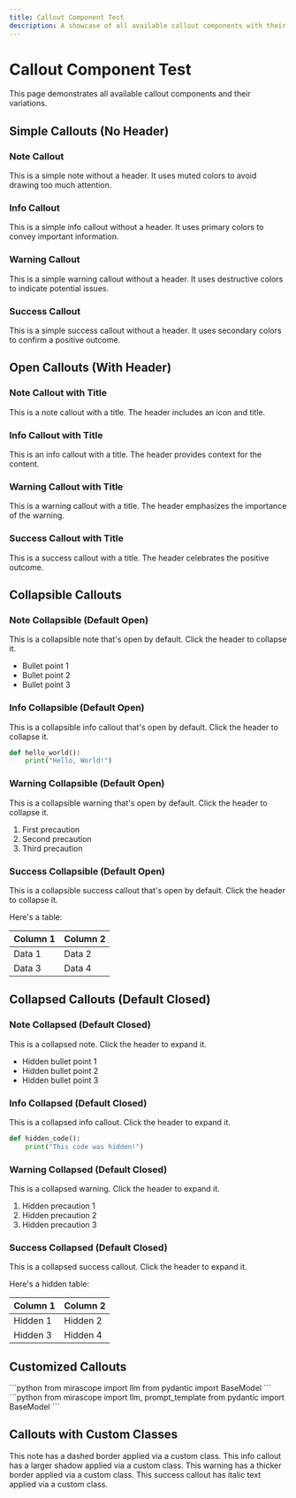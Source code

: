 ```yaml
---
title: Callout Component Test
description: A showcase of all available callout components with their variations
---
```


# Callout Component Test

This page demonstrates all available callout components and their variations.

## Simple Callouts (No Header)

### Note Callout

<Note>
This is a simple note without a header. It uses muted colors to avoid drawing too much attention.
</Note>

### Info Callout

<Info>
This is a simple info callout without a header. It uses primary colors to convey important information.
</Info>

### Warning Callout

<Warning>
This is a simple warning callout without a header. It uses destructive colors to indicate potential issues.
</Warning>

### Success Callout

<Success>
This is a simple success callout without a header. It uses secondary colors to confirm a positive outcome.
</Success>


## Open Callouts (With Header)

### Note Callout with Title

<Note title="Important Note">
This is a note callout with a title. The header includes an icon and title.
</Note>

### Info Callout with Title

<Info title="Helpful Information">
This is an info callout with a title. The header provides context for the content.
</Info>

### Warning Callout with Title

<Warning title="Caution Required">
This is a warning callout with a title. The header emphasizes the importance of the warning.
</Warning>

### Success Callout with Title

<Success title="Operation Successful">
This is a success callout with a title. The header celebrates the positive outcome.
</Success>


## Collapsible Callouts

### Note Collapsible (Default Open)

<Note title="Expandable Note" collapsible={true}>
This is a collapsible note that's open by default. Click the header to collapse it.

- Bullet point 1
- Bullet point 2
- Bullet point 3
</Note>

### Info Collapsible (Default Open)

<Info title="Expandable Information" collapsible={true}>
This is a collapsible info callout that's open by default. Click the header to collapse it.

```python
def hello_world():
    print("Hello, World!")
```
</Info>

### Warning Collapsible (Default Open)

<Warning title="Important Warning" collapsible={true}>
This is a collapsible warning that's open by default. Click the header to collapse it.

1. First precaution
2. Second precaution
3. Third precaution
</Warning>

### Success Collapsible (Default Open)

<Success title="Success Details" collapsible={true}>
This is a collapsible success callout that's open by default. Click the header to collapse it.

Here's a table:

| Column 1 | Column 2 |
|----------|----------|
| Data 1   | Data 2   |
| Data 3   | Data 4   |
</Success>



## Collapsed Callouts (Default Closed)

### Note Collapsed (Default Closed)

<Note title="Hidden Note Content" collapsible={true} defaultOpen={false}>
This is a collapsed note. Click the header to expand it.

- Hidden bullet point 1
- Hidden bullet point 2
- Hidden bullet point 3
</Note>

### Info Collapsed (Default Closed)

<Info title="Hidden Information" collapsible={true} defaultOpen={false}>
This is a collapsed info callout. Click the header to expand it.

```python
def hidden_code():
    print("This code was hidden!")
```
</Info>

### Warning Collapsed (Default Closed)

<Warning title="Hidden Warning" collapsible={true} defaultOpen={false}>
This is a collapsed warning. Click the header to expand it.

1. Hidden precaution 1
2. Hidden precaution 2
3. Hidden precaution 3
</Warning>

### Success Collapsed (Default Closed)

<Success title="Hidden Success Details" collapsible={true} defaultOpen={false}>
This is a collapsed success callout. Click the header to expand it.

Here's a hidden table:

| Column 1 | Column 2 |
|----------|----------|
| Hidden 1 | Hidden 2 |
| Hidden 3 | Hidden 4 |
</Success>


## Customized Callouts

<TabbedSection showLogo={true}>
<Tab value="Shorthand">
```python
from mirascope import llm
from pydantic import BaseModel
```
</Tab>
<Tab value="Template">
```python
from mirascope import llm, prompt_template
from pydantic import BaseModel
```
</Tab>
</TabbedSection>
<ProviderCodeBlock 
  examplePath="mirascope/getting-started/quickstart/sdk"
  collapsible={true}
  headerText="Official SDK"
/>


## Callouts with Custom Classes

<Note className="border-dashed">
This note has a dashed border applied via a custom class.
</Note>

<Info className="shadow-lg">
This info callout has a larger shadow applied via a custom class.
</Info>

<Warning className="border-2">
This warning has a thicker border applied via a custom class.
</Warning>

<Success className="italic">
This success callout has italic text applied via a custom class.
</Success>

